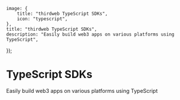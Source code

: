 
	image: {
		title: "thirdweb TypeScript SDKs",
		icon: "typescript",
	},
	title: "thirdweb TypeScript SDKs",
	description: "Easily build web3 apps on various platforms using TypeScript",
});

# TypeScript SDKs

Easily build web3 apps on various platforms using TypeScript

<Grid>

<ArticleIconCard
	title="TypeScript SDK"
	icon={TypeScriptIcon}
	href="/typescript/latest"
/>

<ArticleIconCard title="React SDK" icon={ReactIcon} href="/react/latest" />

<ArticleIconCard
	title="React Native SDK"
	icon={ReactIcon}
	href="/react-native/latest"
/>

<ArticleIconCard
	title="Wallet SDK"
	icon={TypeScriptIcon}
	href="/wallet-sdk/latest"
/>

<ArticleIconCard
	title="Storage SDK"
	icon={TypeScriptIcon}
	href="/storage-sdk/latest"
/>

</Grid>

<div className="h-8" />

<Stack>

<ArticleIconCard
	title="Try Unified SDK (alpha)"
	icon={FlaskConicalIcon}
	href="/typescript/v5"
	description="We are currently working on a new Unified TypeScript SDK. Try it out and give us feedback!"
/>

</Stack>
